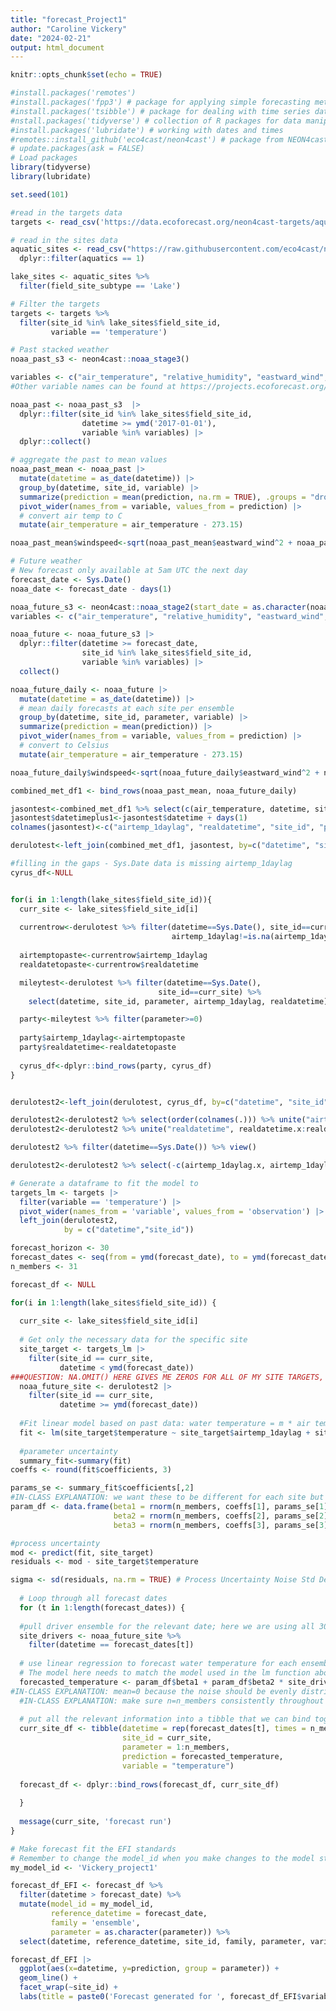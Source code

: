 ```yaml
---
title: "forecast_Project1"
author: "Caroline Vickery"
date: "2024-02-21"
output: html_document
---
```


```r
knitr::opts_chunk$set(echo = TRUE)
```

```r
#install.packages('remotes')
#install.packages('fpp3') # package for applying simple forecasting methods
#install.packages('tsibble') # package for dealing with time series data sets and tsibble objects
#nstall.packages('tidyverse') # collection of R packages for data manipulation, analysis, and visualisation
#install.packages('lubridate') # working with dates and times
#remotes::install_github('eco4cast/neon4cast') # package from NEON4cast challenge organisers to assist with forecast building and submission
# update.packages(ask = FALSE)
# Load packages
library(tidyverse)
library(lubridate)

set.seed(101)
```

```r
#read in the targets data
targets <- read_csv('https://data.ecoforecast.org/neon4cast-targets/aquatics/aquatics-targets.csv.gz')

# read in the sites data
aquatic_sites <- read_csv("https://raw.githubusercontent.com/eco4cast/neon4cast-targets/main/NEON_Field_Site_Metadata_20220412.csv") |>
  dplyr::filter(aquatics == 1)

lake_sites <- aquatic_sites %>%
  filter(field_site_subtype == 'Lake')

# Filter the targets
targets <- targets %>%
  filter(site_id %in% lake_sites$field_site_id,
         variable == 'temperature')
```


```r

# Past stacked weather
noaa_past_s3 <- neon4cast::noaa_stage3()

variables <- c("air_temperature", "relative_humidity", "eastward_wind", "northward_wind")
#Other variable names can be found at https://projects.ecoforecast.org/neon4cast-docs/Shared-Forecast-Drivers.html#stage-3

noaa_past <- noaa_past_s3  |> 
  dplyr::filter(site_id %in% lake_sites$field_site_id,
                datetime >= ymd('2017-01-01'),
                variable %in% variables) |> 
  dplyr::collect()

# aggregate the past to mean values
noaa_past_mean <- noaa_past |> 
  mutate(datetime = as_date(datetime)) |> 
  group_by(datetime, site_id, variable) |> 
  summarize(prediction = mean(prediction, na.rm = TRUE), .groups = "drop") |> 
  pivot_wider(names_from = variable, values_from = prediction) |> 
  # convert air temp to C
  mutate(air_temperature = air_temperature - 273.15)

noaa_past_mean$windspeed<-sqrt(noaa_past_mean$eastward_wind^2 + noaa_past_mean$northward_wind^2)

```

```r
# Future weather
# New forecast only available at 5am UTC the next day
forecast_date <- Sys.Date() 
noaa_date <- forecast_date - days(1)

noaa_future_s3 <- neon4cast::noaa_stage2(start_date = as.character(noaa_date))
variables <- c("air_temperature", "relative_humidity", "eastward_wind", "northward_wind")

noaa_future <- noaa_future_s3 |> 
  dplyr::filter(datetime >= forecast_date,
                site_id %in% lake_sites$field_site_id,
                variable %in% variables) |> 
  collect()

noaa_future_daily <- noaa_future |> 
  mutate(datetime = as_date(datetime)) |> 
  # mean daily forecasts at each site per ensemble
  group_by(datetime, site_id, parameter, variable) |> 
  summarize(prediction = mean(prediction)) |>
  pivot_wider(names_from = variable, values_from = prediction) |>
  # convert to Celsius
  mutate(air_temperature = air_temperature - 273.15) 

noaa_future_daily$windspeed<-sqrt(noaa_future_daily$eastward_wind^2 + noaa_future_daily$northward_wind^2)

combined_met_df1 <- bind_rows(noaa_past_mean, noaa_future_daily)

jasontest<-combined_met_df1 %>% select(c(air_temperature, datetime, site_id, parameter))
jasontest$datetimeplus1<-jasontest$datetime + days(1)
colnames(jasontest)<-c("airtemp_1daylag", "realdatetime", "site_id", "parameter",  "datetime")

derulotest<-left_join(combined_met_df1, jasontest, by=c("datetime", "site_id", "parameter")) 

#filling in the gaps - Sys.Date data is missing airtemp_1daylag
cyrus_df<-NULL


for(i in 1:length(lake_sites$field_site_id)){
  curr_site <- lake_sites$field_site_id[i]
  
  currentrow<-derulotest %>% filter(datetime==Sys.Date(), site_id==curr_site,
                                    airtemp_1daylag!=is.na(airtemp_1daylag))
  
  airtemptopaste<-currentrow$airtemp_1daylag
  realdatetopaste<-currentrow$realdatetime

  mileytest<-derulotest %>% filter(datetime==Sys.Date(),
                                 site_id==curr_site) %>% 
    select(datetime, site_id, parameter, airtemp_1daylag, realdatetime)

  party<-mileytest %>% filter(parameter>=0)
  
  party$airtemp_1daylag<-airtemptopaste
  party$realdatetime<-realdatetopaste
  
  cyrus_df<-dplyr::bind_rows(party, cyrus_df)
}


derulotest2<-left_join(derulotest, cyrus_df, by=c("datetime", "site_id", "parameter")) 

derulotest2<-derulotest2 %>% select(order(colnames(.))) %>% unite("airtemp_1daylag", airtemp_1daylag.x:airtemp_1daylag.y, na.rm = TRUE, remove = FALSE)
derulotest2<-derulotest2 %>% unite("realdatetime", realdatetime.x:realdatetime.y, na.rm = TRUE, remove = FALSE)

derulotest2 %>% filter(datetime==Sys.Date()) %>% view()

derulotest2<-derulotest2 %>% select(-c(airtemp_1daylag.x, airtemp_1daylag.y, realdatetime.x, realdatetime.y))


```

```r
# Generate a dataframe to fit the model to 
targets_lm <- targets |> 
  filter(variable == 'temperature') |>
  pivot_wider(names_from = 'variable', values_from = 'observation') |> 
  left_join(derulotest2, 
            by = c("datetime","site_id"))

```

```r

forecast_horizon <- 30
forecast_dates <- seq(from = ymd(forecast_date), to = ymd(forecast_date) + forecast_horizon, by = "day")
n_members <- 31

forecast_df <- NULL

for(i in 1:length(lake_sites$field_site_id)) {  
  
  curr_site <- lake_sites$field_site_id[i]
  
  # Get only the necessary data for the specific site
  site_target <- targets_lm |>
    filter(site_id == curr_site,
           datetime < ymd(forecast_date))
###QUESTION: NA.OMIT() HERE GIVES ME ZEROS FOR ALL OF MY SITE TARGETS, STOPPING THE MODEL. 
  noaa_future_site <- derulotest2 |> 
    filter(site_id == curr_site,
           datetime >= ymd(forecast_date)) 
  
  #Fit linear model based on past data: water temperature = m * air temperature + b
  fit <- lm(site_target$temperature ~ site_target$airtemp_1daylag + site_target$relative_humidity)
    
  #parameter uncertainty  
  summary_fit<-summary(fit)
coeffs <- round(fit$coefficients, 3)

params_se <- summary_fit$coefficients[,2]
#IN-CLASS EXPLANATION: we want these to be different for each site but the same throughout the forecast horizon. That is why these lines are within the first for loop but outside the second. 
param_df <- data.frame(beta1 = rnorm(n_members, coeffs[1], params_se[1]),
                       beta2 = rnorm(n_members, coeffs[2], params_se[2]),
                       beta3 = rnorm(n_members, coeffs[3], params_se[3]))

#process uncertainty
mod <- predict(fit, site_target)
residuals <- mod - site_target$temperature

sigma <- sd(residuals, na.rm = TRUE) # Process Uncertainty Noise Std Dev.; this is your sigma
  
  # Loop through all forecast dates
  for (t in 1:length(forecast_dates)) {
  
  #pull driver ensemble for the relevant date; here we are using all 30 NOAA ensemble members
  site_drivers <- noaa_future_site %>%
    filter(datetime == forecast_dates[t])
  
  # use linear regression to forecast water temperature for each ensemble member
  # The model here needs to match the model used in the lm function above (or what model you used in the fit)
  forecasted_temperature <- param_df$beta1 + param_df$beta2 * site_drivers$airtemp_1daylag + site_drivers$relative_humidity * param_df$beta3 + rnorm(n_members, mean = 0, sd = sigma)
#IN-CLASS EXPLANATION: mean=0 because the noise should be evenly distributed above and below the estimation. 
  #IN-CLASS EXPLANATION: make sure n=n_members consistently throughout the model
  
  # put all the relevant information into a tibble that we can bind together
  curr_site_df <- tibble(datetime = rep(forecast_dates[t], times = n_members),
                         site_id = curr_site,
                         parameter = 1:n_members,
                         prediction = forecasted_temperature,
                         variable = "temperature") 
  
  forecast_df <- dplyr::bind_rows(forecast_df, curr_site_df)
  
  }
  
  message(curr_site, 'forecast run')
}

```

```r
# Make forecast fit the EFI standards
# Remember to change the model_id when you make changes to the model structure!
my_model_id <- 'Vickery_project1'

forecast_df_EFI <- forecast_df %>%
  filter(datetime > forecast_date) %>%
  mutate(model_id = my_model_id,
         reference_datetime = forecast_date,
         family = 'ensemble',
         parameter = as.character(parameter)) %>%
  select(datetime, reference_datetime, site_id, family, parameter, variable, prediction, model_id)

```

```r
forecast_df_EFI |> 
  ggplot(aes(x=datetime, y=prediction, group = parameter)) +
  geom_line() +
  facet_wrap(~site_id) +
  labs(title = paste0('Forecast generated for ', forecast_df_EFI$variable[1], ' on ', forecast_df_EFI$reference_datetime[1]))
```
